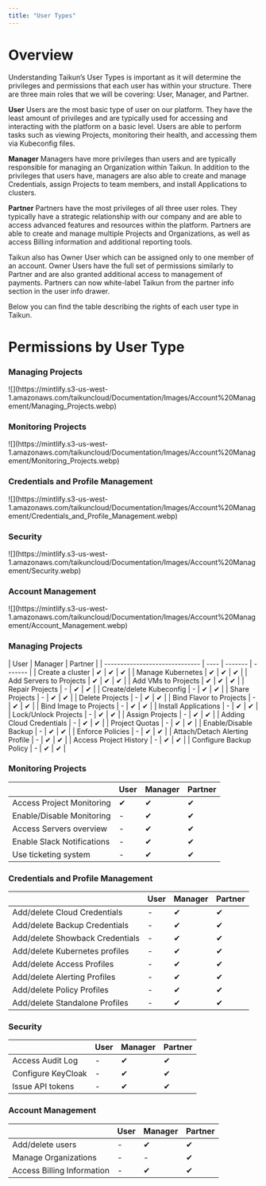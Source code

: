 ```yaml
---
title: "User Types"
---
```


# Overview

Understanding Taikun’s User Types is important as it will determine the privileges and permissions that each user has within your structure. There are three main roles that we will be covering: User, Manager, and Partner.

<Icon icon="user" iconType="solid" /> **User**
Users are the most basic type of user on our platform. They have the least amount of privileges and are typically used for accessing and interacting with the platform on a basic level. Users are able to perform tasks such as viewing Projects, monitoring their health, and accessing them via Kubeconfig files.

<Icon icon="user-tie" iconType="solid" /> **Manager**
Managers have more privileges than users and are typically responsible for managing an Organization within Taikun. In addition to the privileges that users have, managers are also able to create and manage Credentials, assign Projects to team members, and install Applications to clusters.

<Icon icon="handshake" iconType="solid" /> **Partner**
Partners have the most privileges of all three user roles. They typically have a strategic relationship with our company and are able to access advanced features and resources within the platform. Partners are able to create and manage multiple Projects and Organizations, as well as access Billing information and additional reporting tools.

<Tip>Taikun also has Owner User which can be assigned only to one member of an account. Owner Users have the full set of permissions similarly to Partner and are also granted additional access to management of payments.</Tip>
<Note>Partners can now white-label Taikun from the partner info section in the user info drawer.</Note>

Below you can find the table describing the rights of each user type in Taikun.

# Permissions by User Type

### Managing Projects

<Frame caption="Managing Projects">
  ![](https://mintlify.s3-us-west-1.amazonaws.com/taikuncloud/Documentation/Images/Account%20Management/Managing_Projects.webp)
</Frame>

### Monitoring Projects

<Frame caption="Monitoring Projects">
  ![](https://mintlify.s3-us-west-1.amazonaws.com/taikuncloud/Documentation/Images/Account%20Management/Monitoring_Projects.webp)
</Frame>

### Credentials and Profile Management

<Frame caption="Credentials and Profile Management">
  ![](https://mintlify.s3-us-west-1.amazonaws.com/taikuncloud/Documentation/Images/Account%20Management/Credentials_and_Profile_Management.webp)
</Frame>

### Security

<Frame caption="Security">
  ![](https://mintlify.s3-us-west-1.amazonaws.com/taikuncloud/Documentation/Images/Account%20Management/Security.webp)
</Frame>

### Account Management

<Frame caption="Account Management">
  ![](https://mintlify.s3-us-west-1.amazonaws.com/taikuncloud/Documentation/Images/Account%20Management/Account_Management.webp)
</Frame>

### Managing Projects

|<Icon icon="user"/> User | <Icon icon="user-tie"/> Manager | <Icon icon="handshake" /> Partner |
| ------------------------------ | ---- | ------- | ------- |
| Create a cluster               | ✔    | ✔       | ✔       |
| Manage Kubernetes              | ✔    | ✔       | ✔       |
| Add Servers to Projects        | ✔    | ✔       | ✔       |
| Add VMs to Projects            | ✔    | ✔       | ✔       |
| Repair Projects                | -    | ✔       | ✔       |
| Create/delete Kubeconfig       | -    | ✔       | ✔       |
| Share Projects                 | -    | ✔       | ✔       |
| Delete Projects                | -    | ✔       | ✔       |
| Bind Flavor to Projects        | -    | ✔       | ✔       |
| Bind Image to Projects         | -    | ✔       | ✔       |
| Install Applications           | -    | ✔       | ✔       |
| Lock/Unlock Projects           | -    | ✔       | ✔       |
| Assign Projects                | -    | ✔       | ✔       |
| Adding Cloud Credentials       | -    | ✔       | ✔       |
| Project Quotas                 | -    | ✔       | ✔       |
| Enable/Disable Backup          | -    | ✔       | ✔       |
| Enforce Policies               | -    | ✔       | ✔       |
| Attach/Detach Alerting Profile | -    | ✔       | ✔       |
| Access Project History         | -    | ✔       | ✔       |
| Configure Backup Policy        | -    | ✔       | ✔       |

### Monitoring Projects

|                            | User | Manager | Partner |
| -------------------------- | ---- | ------- | ------- |
| Access Project Monitoring  | ✔    | ✔       | ✔       |
| Enable/Disable Monitoring  | -    | ✔       | ✔       |
| Access Servers overview    | -    | ✔       | ✔       |
| Enable Slack Notifications | -    | ✔       | ✔       |
| Use ticketing system       | -    | ✔       | ✔       |

### Credentials and Profile Management

|                                 | User | Manager | Partner |
| ------------------------------- | ---- | ------- | ------- |
| Add/delete Cloud Credentials    | -    | ✔       | ✔       |
| Add/delete Backup Credentials   | -    | ✔       | ✔       |
| Add/delete Showback Credentials | -    | ✔       | ✔       |
| Add/delete Kubernetes profiles  | -    | ✔       | ✔       |
| Add/delete Access Profiles      | -    | ✔       | ✔       |
| Add/delete Alerting Profiles    | -    | ✔       | ✔       |
| Add/delete Policy Profiles      | -    | ✔       | ✔       |
| Add/delete Standalone Profiles  | -    | ✔       | ✔       |

### Security

|                    | User | Manager | Partner |
| ------------------ | ---- | ------- | ------- |
| Access Audit Log   | -    | ✔       | ✔       |
| Configure KeyCloak | -    | ✔       | ✔       |
| Issue API tokens   | -    | ✔       | ✔       |

### Account Management

|                            | User | Manager | Partner |
| -------------------------- | ---- | ------- | ------- |
| Add/delete users           | -    | ✔       | ✔       |
| Manage Organizations       | -    | -       | ✔       |
| Access Billing Information | -    | ✔       | ✔       |